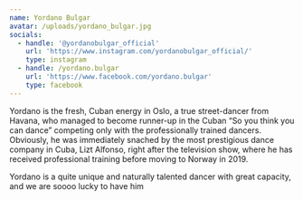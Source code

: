 ```yaml
---
name: Yordano Bulgar
avatar: /uploads/yordano_bulgar.jpg
socials:
  - handle: '@yordanobulgar_official'
    url: 'https://www.instagram.com/yordanobulgar_official/'
    type: instagram
  - handle: /yordano.bulgar
    url: 'https://www.facebook.com/yordano.bulgar'
    type: facebook
---
```


Yordano is the fresh, Cuban energy in Oslo, a true street-dancer from Havana, who managed to become runner-up in the Cuban “So you think you can dance” competing only with the professionally trained dancers. Obviously, he was immediately snached by the most prestigious dance company in Cuba, Lizt Alfonso, right after the television show, where he has received professional training before moving to Norway in 2019.

Yordano is a quite unique and naturally talented dancer with great capacity, and we are soooo lucky to have him
